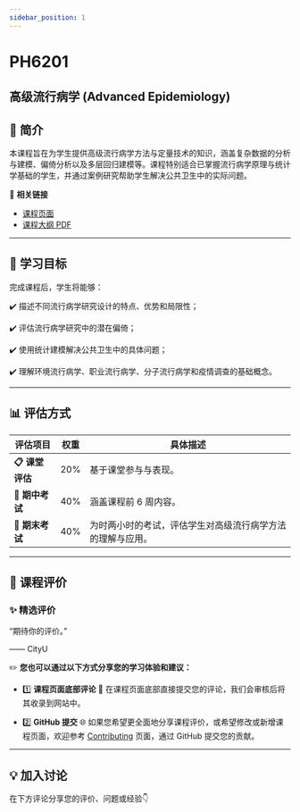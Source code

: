 ```yaml
---
sidebar_position: 1
---
```


# PH6201
## 高级流行病学 (Advanced Epidemiology)

## **📘 简介**
本课程旨在为学生提供高级流行病学方法与定量技术的知识，涵盖复杂数据的分析与建模、偏倚分析以及多层回归建模等。课程特别适合已掌握流行病学原理与统计学基础的学生，并通过案例研究帮助学生解决公共卫生中的实际问题。

🔗 **相关链接**
- [课程页面](https://www.cityu.edu.hk/catalogue/pg/202425/course/PH6201.htm)
- [课程大纲 PDF](https://www.cityu.edu.hk/catalogue/pg/202425/course/PH6201.pdf)

---

## **🎯 学习目标**

完成课程后，学生将能够：

✔️ 描述不同流行病学研究设计的特点、优势和局限性；

✔️ 评估流行病学研究中的潜在偏倚；

✔️ 使用统计建模解决公共卫生中的具体问题；

✔️ 理解环境流行病学、职业流行病学、分子流行病学和疫情调查的基础概念。

---

## **📊 评估方式**

| **评估项目**         | **权重** | **具体描述**                                                                                       |
|---------------------|---------|---------------------------------------------------------------------------------------------------|
| **📋 课堂评估**       | 20%      | 基于课堂参与与表现。                                                                                |
| **📂 期中考试**       | 40%      | 涵盖课程前 6 周内容。                                                                               |
| **📝 期末考试**      | 40%      | 为时两小时的考试，评估学生对高级流行病学方法的理解与应用。                                                |

---

## **💬 课程评价**

### ✨ **精选评价**
<div className={commentStyles.commentBox}>
    <p className={commentStyles.commentText}>
        “期待你的评价。”
    </p>
    <p className={commentStyles.commentAuthor}>—— CityU</p>
</div>

✏️ **您也可以通过以下方式分享您的学习体验和建议：**

- 1️⃣ **课程页面底部评论**
💬 在课程页面底部直接提交您的评论，我们会审核后将其收录到网站中。

- 2️⃣ **GitHub 提交**
🌐 如果您希望更全面地分享课程评价，或希望修改或新增课程页面，欢迎参考 [Contributing](/contributing) 页面，通过 GitHub 提交您的贡献。

---

## **💡 加入讨论**

在下方评论分享您的评价、问题或经验👇
<Utterances />
